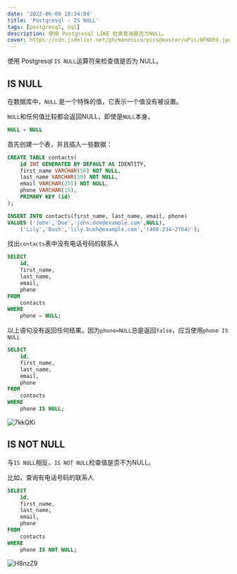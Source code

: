 ```yaml
---
date: '2022-06-08 10:34:04'
title: 'Postgresql - IS NULL'
tags: [postgresql, sql]
description: 使用 Postgresql LIKE 检索查询是否为NULL。
cover: https://cdn.jsdelivr.net/gh/manonicu/pics@master/uPic/NFNDh6.jpg
---
```


使用 Postgresql `IS NULL`运算符来检查值是否为 NULL。

## IS NULL

在数据库中，`NULL` 是一个特殊的值，它表示一个值没有被设置。

`NULL`和任何值比较都会返回NULL，即使是`NULL`本身。

```sql
NULL = NULL
```

首先创建一个表，并且插入一些数据：

```sql
CREATE TABLE contacts(
    id INT GENERATED BY DEFAULT AS IDENTITY,
    first_name VARCHAR(50) NOT NULL,
    last_name VARCHAR(50) NOT NULL,
    email VARCHAR(255) NOT NULL,
    phone VARCHAR(15),
    PRIMARY KEY (id)
);

INSERT INTO contacts(first_name, last_name, email, phone)
VALUES ('John','Doe','john.doe@example.com',NULL),
    ('Lily','Bush','lily.bush@example.com','(408-234-2764)');
```

找出`contacts`表中没有电话号码的联系人

```sql
SELECT
    id,
    first_name,
    last_name,
    email,
    phone
FROM
    contacts
WHERE
    phone = NULL;
```

以上语句没有返回任何结果。因为`phone=NULL`总是返回`false`，应当使用`phone IS NULL`

```sql
SELECT
    id,
    first_name,
    last_name,
    email,
    phone
FROM
    contacts
WHERE
    phone IS NULL;
```
![7kkQKi](https://cdn.jsdelivr.net/gh/manonicu/pics@master/uPic/7kkQKi.jpg)

## IS NOT NULL

与`IS NULL`相反，`IS NOT NULL`检查值是否不为NULL。

比如，查询有电话号码的联系人

```sql
SELECT
    id,
    first_name,
    last_name,
    email,
    phone
FROM
    contacts
WHERE
    phone IS NOT NULL;
```

![H8nzZ9](https://cdn.jsdelivr.net/gh/manonicu/pics@master/uPic/H8nzZ9.jpg)
